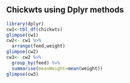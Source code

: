 ## Chickwts using Dplyr methods
```r
library(dplyr)
cw1<-tbl_df(chickwts)
glimpse(cw1)
cw2<- cw1 %>%
  arrange(feed,weight)
glimpse(cw2)
cw3<- cw2 %>% 
  group_by(feed) %>%
  summarise(meanWeight=mean(weight))
glimpse(cw3)
```